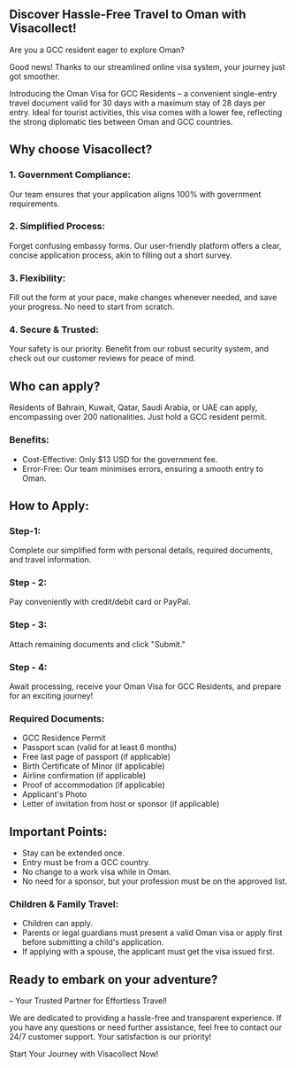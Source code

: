 ## Discover Hassle-Free Travel to Oman with Visacollect!

Are you a GCC resident eager to explore Oman?

Good news! Thanks to our streamlined online visa system, your journey just got smoother.

Introducing the Oman Visa for GCC Residents – a convenient single-entry travel document valid for 30 days with a maximum stay of 28 days per entry. Ideal for tourist activities, this visa comes with a lower fee, reflecting the strong diplomatic ties between Oman and GCC countries.

## Why choose Visacollect?

### 1. Government Compliance:

Our team ensures that your application aligns 100% with government requirements.

### 2. Simplified Process:

Forget confusing embassy forms. Our user-friendly platform offers a clear, concise application process, akin to filling out a short survey.

### 3. Flexibility:

Fill out the form at your pace, make changes whenever needed, and save your progress. No need to start from scratch.

### 4. Secure & Trusted:

Your safety is our priority. Benefit from our robust security system, and check out our customer reviews for peace of mind.

## Who can apply?

Residents of Bahrain, Kuwait, Qatar, Saudi Arabia, or UAE can apply, encompassing over 200 nationalities. Just hold a GCC resident permit.

### Benefits:

-   Cost-Effective: Only $13 USD for the government fee.
-   Error-Free: Our team minimises errors, ensuring a smooth entry to Oman.

## How to Apply:

### Step-1:

Complete our simplified form with personal details, required documents, and travel information.

### Step - 2:

Pay conveniently with credit/debit card or PayPal.

### Step - 3:

Attach remaining documents and click "Submit."

### Step - 4:

Await processing, receive your Oman Visa for GCC Residents, and prepare for an exciting journey!

### Required Documents:

-   GCC Residence Permit
-   Passport scan (valid for at least 6 months)
-   Free last page of passport (if applicable)
-   Birth Certificate of Minor (if applicable)
-   Airline confirmation (if applicable)
-   Proof of accommodation (if applicable)
-   Applicant's Photo
-   Letter of invitation from host or sponsor (if applicable)

## Important Points:

-   Stay can be extended once.
-   Entry must be from a GCC country.
-   No change to a work visa while in Oman.
-   No need for a sponsor, but your profession must be on the approved list.

### Children & Family Travel:

-   Children can apply.
-   Parents or legal guardians must present a valid Oman visa or apply first before submitting a child's application.
-   If applying with a spouse, the applicant must get the visa issued first.

## Ready to embark on your adventure?

<LinkText text="Apply now with Visacollect" href="/" /> – Your Trusted Partner for
Effortless Travel!

We are dedicated to providing a hassle-free and transparent experience. If you have any questions or need further assistance, feel free to contact our 24/7 customer support. Your satisfaction is our priority!

Start Your Journey with Visacollect Now!
